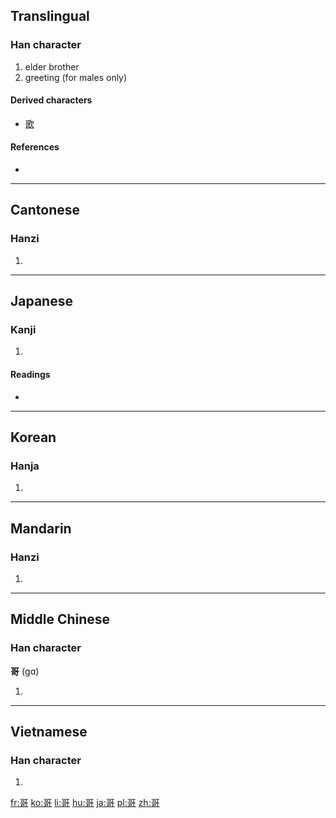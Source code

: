 ==Translingual==

===Han character===
{{Han char|rn=30|rad=口|as=07|sn=10|four=1062<sub>1</sub>|canj=一口弓口 (MRNR)|ids=⿱[[可]][[可]]}}

# elder brother
# greeting (for males only)

====Derived characters====
* [[歌]]

====References====
* {{Han ref|kx=0190.080|dkj=03641|dj=0409.250|hdz=10624.190|uh=54E5|ud=21733|bh=ADF4|bd=44532}}

----

==Cantonese==

===Hanzi===
{{yue-hanzi|jyut=|y=go1}}

# {{defn|Cantonese|sort=口07}}

----

==Japanese==

===Kanji===
{{ja-kanji|grade=|rs=口07}}

# {{defn|Japanese|sort=口07}}

====Readings====
* {{ja-readings|on=[[か]] (ka)|kun=[[うたう]] (utau)}}

----

==Korean==

===Hanja===
{{ko-hanja|hangeul=가|rv=ga|mr=ka}}

# {{defn|Korean|sort=口07}}

----

==Mandarin==

===Hanzi===
{{cmn-hanzi|pin=[[gē]] ([[ge1]])|wg=ko<sup>1</sup>}}

# {{defn|Mandarin|sort=口07}}

----

==Middle Chinese==

===Han character===
'''哥''' (gɑ)<!--note: the vowel "ɑ" is an IPA symbol and is thus different from the vowel "a"-->

# {{defn|Middle Chinese}}

----

==Vietnamese==

===Han character===
{{vi-hantu|[[ca]], [[kha]]|rs=口07}}

# {{defn|Vietnamese|sort=口07}}

[[fr:哥]]
[[ko:哥]]
[[li:哥]]
[[hu:哥]]
[[ja:哥]]
[[pl:哥]]
[[zh:哥]]